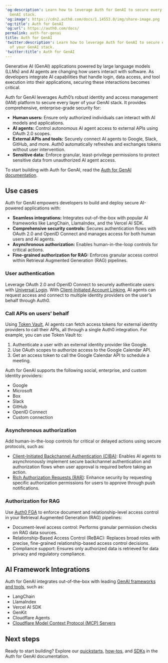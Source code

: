 ---
'og:description': Learn how to leverage Auth for GenAI to secure every layer of your
  GenAI stack.
'og:image': https://cdn2.auth0.com/docs/1.14553.0/img/share-image.png
'og:title': Auth for GenAI
'og:url': https://auth0.com/docs/
permalink: auth-for-genai
title: Auth for GenAI
'twitter:description': Learn how to leverage Auth for GenAI to secure every layer
  of your GenAI stack.
'twitter:title': Auth for GenAI
---
Generative AI (GenAI) applications powered by large language models (LLMs) and AI agents are changing how users interact with software. As developers integrate AI capabilities that handle login, data access, and tool execution into their applications, securing these interactions becomes critical.

Auth for GenAI leverages Auth0’s robust identity and access management (IAM) platform to secure every layer of your GenAI stack. It provides comprehensive, enterprise-grade security for:

* **Human users:** Ensure only authorized individuals can interact with AI models and applications.
* **AI agents:** Control autonomous AI agent access to external APIs using <Tooltip tip="OAuth 2.0: Authorization framework that defines authorization protocols and workflows." cta="View Glossary" href="/docs/glossary?term=OAuth+2.0">OAuth 2.0</Tooltip> scopes.
* **External APIs and tools:** Securely connect AI agents to Google, Slack, GitHub, and more. Auth0 automatically refreshes and exchanges tokens without user intervention.
* **Sensitive data:** Enforce granular, least-privilege permissions to protect sensitive data from unauthorized AI agent access.

To start building with Auth for GenAI, read the [Auth for GenAI documentation](https://auth0.com/ai/docs).

## Use cases

Auth for GenAI empowers developers to build and deploy secure AI-powered applications with:

* **Seamless integrations:** Integrates out-of-the-box with popular AI frameworks like LangChain, LlamaIndex, and the Vercel AI SDK.
* **Comprehensive security controls:** Secures authentication flows with OAuth 2.0 and <Tooltip tip="OpenID: Open standard for authentication that allows applications to verify users' identities without collecting and storing login information." cta="View Glossary" href="/docs/glossary?term=OpenID">OpenID</Tooltip> Connect and manages access for both human users and AI agents.
* **Asynchronous authorization:** Enables human-in-the-loop controls for critical actions.
* **<Tooltip tip="Fine-grained Authorization (FGA): Auth0 product allowing individual users access to specific objects or resources." cta="View Glossary" href="/docs/glossary?term=Fine-grained+authorization">Fine-grained authorization</Tooltip> for RAG:** Enforces granular access control within Retrieval Augmented Generation (RAG) pipelines.

### User authentication

Leverage OAuth 2.0 and OpenID Connect to securely authenticate users with [Universal Login](/docs/authenticate/login/auth0-universal-login). With [Client-Initiated Account Linking](https://auth0.com/ai/docs/client-initiated-account-linking), AI agents can request access and connect to multiple <Tooltip tip="Identity Provider (IdP): Service that stores and manages digital identities." cta="View Glossary" href="/docs/glossary?term=identity+providers">identity providers</Tooltip> on the user’s behalf through Auth0.

### Call APIs on users’ behalf

Using [Token Vault](/docs/secure/tokens/token-vault), AI agents can fetch <Tooltip tip="Access Token: Authorization credential, in the form of an opaque string or JWT, used to access an API." cta="View Glossary" href="/docs/glossary?term=access+tokens">access tokens</Tooltip> for external identity providers to call their APIs, all through a single Auth0 integration. For example, you can use Token Vault to:

1. Authenticate a user with an external identity provider like Google.
2. Use OAuth scopes to authorize access to the Google Calendar API.
3. Get an access token to call the Google Calendar API to schedule a meeting.

Auth for GenAI supports the following social, enterprise, and custom identity providers:

* Google
* Microsoft
* Box
* Slack
* GitHub
* OpenID Connect
* Custom connection

### Asynchronous authorization

Add human-in-the-loop controls for critical or delayed actions using secure protocols, such as:

* [Client-Initiated Backchannel Authentication (CIBA)](/docs/get-started/authentication-and-authorization-flow/client-initiated-backchannel-authentication-flow): Enables AI agents to asynchronously implement secure backchannel authentication and <Tooltip tip="Authorization Flow: Authorization grant (or workflow) specified in the OAuth 2.0 framework." cta="View Glossary" href="/docs/glossary?term=authorization+flows">authorization flows</Tooltip> when user approval is required before taking an action.
* [Rich Authorization Requests (RAR)](/docs/get-started/authentication-and-authorization-flow/authorization-code-flow/authorization-code-flow-with-rar): Enhance security by requesting specific authorization permissions for users to approve through push notifications.

### Authorization for RAG

Use [Auth0 FGA](https://docs.fga.dev/) to enforce document and relationship-level access control in your Retrieval Augmented Generation (RAG) pipelines:

* Document-level access control: Performs granular permission checks on RAG data sources.
* Relationship-Based Access Control (ReBAC): Replaces broad roles with precise, fine-grained relationship-based access control decisions.
* Compliance support: Ensures only authorized data is retrieved for data privacy and regulatory compliance.

## AI Framework Integrations

Auth for GenAI integrates out-of-the-box with leading [GenAI frameworks and tools](https://auth0.com/ai/docs/sdks), such as:

* LangChain
* LlamaIndex
* Vercel AI SDK
* GenKit
* Cloudflare Agents
* [Cloudflare Model Context Protocol (MCP) Servers](https://auth0.com/ai/docs/cloudflare-mcp)

## Next steps

Ready to start building? Explore our [quickstarts](https://auth0.com/ai/docs/get-started), [how-tos](https://auth0.com/ai/docs/how-tos), and [SDKs](https://auth0.com/ai/docs/sdks) in the Auth for GenAI documentation.